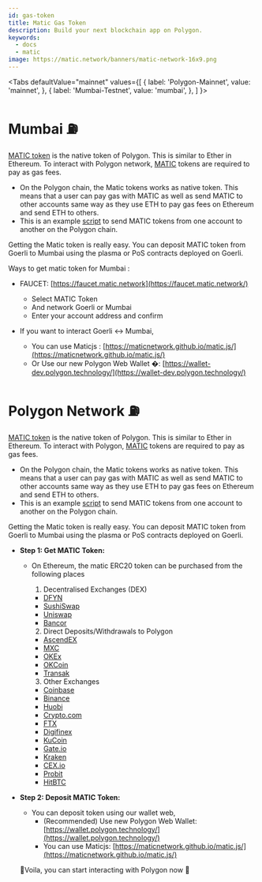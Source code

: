 ```yaml
---
id: gas-token
title: Matic Gas Token
description: Build your next blockchain app on Polygon.
keywords:
  - docs
  - matic
image: https://matic.network/banners/matic-network-16x9.png 
---
```


<Tabs
  defaultValue="mainnet"
  values={[
    { label: 'Polygon-Mainnet', value: 'mainnet', },
    { label: 'Mumbai-Testnet', value: 'mumbai', },
  ]
}>
<TabItem value="mumbai">

# Mumbai :fuelpump: 
[MATIC token](https://etherscan.io/token/0x7D1AfA7B718fb893dB30A3aBc0Cfc608AaCfeBB0) is the native token of Polygon. This is similar to Ether in Ethereum. To interact with  Polygon network, [MATIC](https://etherscan.io/token/0x7D1AfA7B718fb893dB30A3aBc0Cfc608AaCfeBB0) tokens are required to pay as gas fees.

- On the Polygon chain, the Matic tokens works as native token. This means that a user can pay gas with MATIC as well as send MATIC to other accounts same way as they use ETH to pay gas fees on Ethereum and send ETH to others.
- This is an example [script](https://gist.github.com/rahuldamodar94/ea3bc4c551e6fc2d318767dcd7e5bffe) to send MATIC tokens from one account to another on the Polygon chain.

Getting the Matic token is really easy. You can deposit MATIC token from Goerli to Mumbai using the plasma or PoS contracts deployed on Goerli. 

Ways to get matic token for Mumbai :

- FAUCET: [https://faucet.matic.network](https://faucet.matic.network/)
    - Select MATIC Token
    - And network Goerli or Mumbai
    - Enter your account address and confirm

- If you want to interact Goerli ↔ Mumbai,
    - You can use Maticjs : [https://maticnetwork.github.io/matic.js/](https://maticnetwork.github.io/matic.js/)
    - Or Use our new Polygon Web Wallet �: [https://wallet-dev.polygon.technology/](https://wallet-dev.polygon.technology/)

</TabItem>
<TabItem value="mainnet">

# Polygon Network :fuelpump: 
[MATIC token](https://etherscan.io/token/0x7D1AfA7B718fb893dB30A3aBc0Cfc608AaCfeBB0) is the native token of Polygon. This is similar to Ether in Ethereum. To interact with  Polygon, [MATIC](https://etherscan.io/token/0x7D1AfA7B718fb893dB30A3aBc0Cfc608AaCfeBB0) tokens are required to pay as gas fees.

- On the Polygon chain, the Matic tokens works as native token. This means that a user can pay gas with MATIC as well as send MATIC to other accounts same way as they use ETH to pay gas fees on Ethereum and send ETH to others.
- This is an example [script](https://gist.github.com/rahuldamodar94/ea3bc4c551e6fc2d318767dcd7e5bffe) to send MATIC tokens from one account to another on the Polygon chain.

Getting the Matic token is really easy. You can deposit MATIC token from Goerli to Mumbai using the plasma or PoS contracts deployed on Goerli. 

- **Step 1: Get MATIC Token:**
    - On Ethereum, the matic ERC20 token can be purchased from the following places
        1. Decentralised Exchanges (DEX) 
        - [DFYN](https://dfyn.network/)
        - [SushiSwap](https://app.sushi.com/swap)
        - [Uniswap](https://uniswap.org/)
        - [Bancor](https://bancor.network/)

        2. Direct Deposits/Withdrawals to Polygon
        - [AscendEX](https://ascendex.com/en/global-digital-asset-platform)
        - [MXC](https://www.mexc.com/)
        - [OKEx](https://www.okex.com/)
        - [OKCoin](https://www.okcoin.com/)
        - [Transak](https://transak.com/)

        3. Other Exchanges
        - [Coinbase](https://www.coinbase.com/)
        - [Binance](https://www.binance.com/)
        - [Huobi](https://www.huobi.com/)
        - [Crypto.com](https://crypto.com/)
        - [FTX](https://ftx.com/)
        - [Digifinex](https://www.digifinex.com/)
        - [KuCoin](https://www.kucoin.com/)
        - [Gate.io](https://www.gate.io/)
        - [Kraken](https://www.kraken.com/)
        - [CEX.io](https://cex.io/)
        - [Probit](https://www.probit.com/)
        - [HitBTC](https://hitbtc.com/)

- **Step 2: Deposit MATIC Token:**
    - You can deposit token using our wallet web,
        - (Recommended) Use new Polygon Web Wallet: [https://wallet.polygon.technology/](https://wallet.polygon.technology/)
        - You can use Maticjs: [https://maticnetwork.github.io/matic.js/](https://maticnetwork.github.io/matic.js/)

  🎉Voila, you can start interacting with Polygon now 🎉

</TabItem>
</Tabs>

